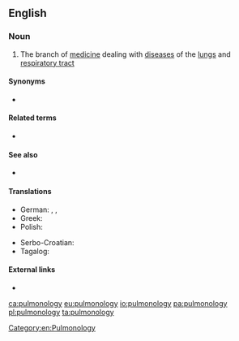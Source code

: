 ==English==

===Noun===
{{en-noun|-}}

# {{lb|en|medicine}} The branch of [[medicine]] dealing with [[disease]]s of the [[lungs]] and [[respiratory tract]]

====Synonyms====
* {{l|en|pneumology}}

====Related terms====
* {{l|en|pulmonologist}}

====See also====
* {{l|en|respirologist}}

====Translations====
{{trans-top|the branch of medicine dealing with diseases of the lungs and respiratory tract}}
* German: {{t+|de|Pulmonologie|f}}, {{t+|de|Pulmologie|f}}, {{t+|de|Pneumologie|f}}
* Greek: {{t+|el|πνευμονολογία|f}}
* Polish: {{t+|pl|pulmonologia|f}}
{{trans-mid}}
* Serbo-Croatian: {{t+|sh|pulmologija|f}}
* Tagalog: {{t|tl|palabagaan}}
{{trans-bottom}}

====External links====
* {{pedialite}}

[[Category:en:Pulmonology]]

[[ca:pulmonology]]
[[eu:pulmonology]]
[[io:pulmonology]]
[[pa:pulmonology]]
[[pl:pulmonology]]
[[ta:pulmonology]]